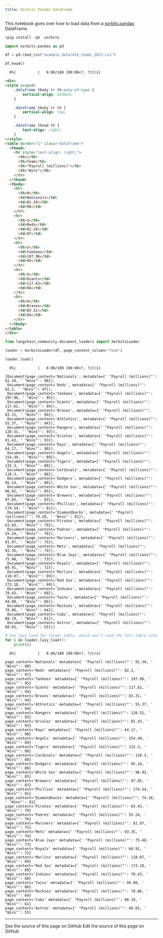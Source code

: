 ```yaml
---
title: Xorbits Pandas DataFrame
---
```


This notebook goes over how to load data from a [xorbits.pandas](https://doc.xorbits.io/en/latest/reference/pandas/frame.html) DataFrame.

```python
%pip install -qU  xorbits
```

```python
import xorbits.pandas as pd
```

```python
df = pd.read_csv("example_data/mlb_teams_2012.csv")
```

```python
df.head()
```

```output
  0%|          |   0.00/100 [00:00<?, ?it/s]
```

```html
<div>
<style scoped>
    .dataframe tbody tr th:only-of-type {
        vertical-align: middle;
    }

    .dataframe tbody tr th {
        vertical-align: top;
    }

    .dataframe thead th {
        text-align: right;
    }
</style>
<table border="1" class="dataframe">
  <thead>
    <tr style="text-align: right;">
      <th></th>
      <th>Team</th>
      <th>"Payroll (millions)"</th>
      <th>"Wins"</th>
    </tr>
  </thead>
  <tbody>
    <tr>
      <th>0</th>
      <td>Nationals</td>
      <td>81.34</td>
      <td>98</td>
    </tr>
    <tr>
      <th>1</th>
      <td>Reds</td>
      <td>82.20</td>
      <td>97</td>
    </tr>
    <tr>
      <th>2</th>
      <td>Yankees</td>
      <td>197.96</td>
      <td>95</td>
    </tr>
    <tr>
      <th>3</th>
      <td>Giants</td>
      <td>117.62</td>
      <td>94</td>
    </tr>
    <tr>
      <th>4</th>
      <td>Braves</td>
      <td>83.31</td>
      <td>94</td>
    </tr>
  </tbody>
</table>
</div>
```

```python
from langchain_community.document_loaders import XorbitsLoader
```

```python
loader = XorbitsLoader(df, page_content_column="Team")
```

```python
loader.load()
```

```output
  0%|          |   0.00/100 [00:00<?, ?it/s]
```

```output
[Document(page_content='Nationals', metadata={' "Payroll (millions)"': 81.34, ' "Wins"': 98}),
 Document(page_content='Reds', metadata={' "Payroll (millions)"': 82.2, ' "Wins"': 97}),
 Document(page_content='Yankees', metadata={' "Payroll (millions)"': 197.96, ' "Wins"': 95}),
 Document(page_content='Giants', metadata={' "Payroll (millions)"': 117.62, ' "Wins"': 94}),
 Document(page_content='Braves', metadata={' "Payroll (millions)"': 83.31, ' "Wins"': 94}),
 Document(page_content='Athletics', metadata={' "Payroll (millions)"': 55.37, ' "Wins"': 94}),
 Document(page_content='Rangers', metadata={' "Payroll (millions)"': 120.51, ' "Wins"': 93}),
 Document(page_content='Orioles', metadata={' "Payroll (millions)"': 81.43, ' "Wins"': 93}),
 Document(page_content='Rays', metadata={' "Payroll (millions)"': 64.17, ' "Wins"': 90}),
 Document(page_content='Angels', metadata={' "Payroll (millions)"': 154.49, ' "Wins"': 89}),
 Document(page_content='Tigers', metadata={' "Payroll (millions)"': 132.3, ' "Wins"': 88}),
 Document(page_content='Cardinals', metadata={' "Payroll (millions)"': 110.3, ' "Wins"': 88}),
 Document(page_content='Dodgers', metadata={' "Payroll (millions)"': 95.14, ' "Wins"': 86}),
 Document(page_content='White Sox', metadata={' "Payroll (millions)"': 96.92, ' "Wins"': 85}),
 Document(page_content='Brewers', metadata={' "Payroll (millions)"': 97.65, ' "Wins"': 83}),
 Document(page_content='Phillies', metadata={' "Payroll (millions)"': 174.54, ' "Wins"': 81}),
 Document(page_content='Diamondbacks', metadata={' "Payroll (millions)"': 74.28, ' "Wins"': 81}),
 Document(page_content='Pirates', metadata={' "Payroll (millions)"': 63.43, ' "Wins"': 79}),
 Document(page_content='Padres', metadata={' "Payroll (millions)"': 55.24, ' "Wins"': 76}),
 Document(page_content='Mariners', metadata={' "Payroll (millions)"': 81.97, ' "Wins"': 75}),
 Document(page_content='Mets', metadata={' "Payroll (millions)"': 93.35, ' "Wins"': 74}),
 Document(page_content='Blue Jays', metadata={' "Payroll (millions)"': 75.48, ' "Wins"': 73}),
 Document(page_content='Royals', metadata={' "Payroll (millions)"': 60.91, ' "Wins"': 72}),
 Document(page_content='Marlins', metadata={' "Payroll (millions)"': 118.07, ' "Wins"': 69}),
 Document(page_content='Red Sox', metadata={' "Payroll (millions)"': 173.18, ' "Wins"': 69}),
 Document(page_content='Indians', metadata={' "Payroll (millions)"': 78.43, ' "Wins"': 68}),
 Document(page_content='Twins', metadata={' "Payroll (millions)"': 94.08, ' "Wins"': 66}),
 Document(page_content='Rockies', metadata={' "Payroll (millions)"': 78.06, ' "Wins"': 64}),
 Document(page_content='Cubs', metadata={' "Payroll (millions)"': 88.19, ' "Wins"': 61}),
 Document(page_content='Astros', metadata={' "Payroll (millions)"': 60.65, ' "Wins"': 55})]
```

```python
# Use lazy load for larger table, which won't read the full table into memory
for i in loader.lazy_load():
    print(i)
```

```output
  0%|          |   0.00/100 [00:00<?, ?it/s]
```

```output
page_content='Nationals' metadata={' "Payroll (millions)"': 81.34, ' "Wins"': 98}
page_content='Reds' metadata={' "Payroll (millions)"': 82.2, ' "Wins"': 97}
page_content='Yankees' metadata={' "Payroll (millions)"': 197.96, ' "Wins"': 95}
page_content='Giants' metadata={' "Payroll (millions)"': 117.62, ' "Wins"': 94}
page_content='Braves' metadata={' "Payroll (millions)"': 83.31, ' "Wins"': 94}
page_content='Athletics' metadata={' "Payroll (millions)"': 55.37, ' "Wins"': 94}
page_content='Rangers' metadata={' "Payroll (millions)"': 120.51, ' "Wins"': 93}
page_content='Orioles' metadata={' "Payroll (millions)"': 81.43, ' "Wins"': 93}
page_content='Rays' metadata={' "Payroll (millions)"': 64.17, ' "Wins"': 90}
page_content='Angels' metadata={' "Payroll (millions)"': 154.49, ' "Wins"': 89}
page_content='Tigers' metadata={' "Payroll (millions)"': 132.3, ' "Wins"': 88}
page_content='Cardinals' metadata={' "Payroll (millions)"': 110.3, ' "Wins"': 88}
page_content='Dodgers' metadata={' "Payroll (millions)"': 95.14, ' "Wins"': 86}
page_content='White Sox' metadata={' "Payroll (millions)"': 96.92, ' "Wins"': 85}
page_content='Brewers' metadata={' "Payroll (millions)"': 97.65, ' "Wins"': 83}
page_content='Phillies' metadata={' "Payroll (millions)"': 174.54, ' "Wins"': 81}
page_content='Diamondbacks' metadata={' "Payroll (millions)"': 74.28, ' "Wins"': 81}
page_content='Pirates' metadata={' "Payroll (millions)"': 63.43, ' "Wins"': 79}
page_content='Padres' metadata={' "Payroll (millions)"': 55.24, ' "Wins"': 76}
page_content='Mariners' metadata={' "Payroll (millions)"': 81.97, ' "Wins"': 75}
page_content='Mets' metadata={' "Payroll (millions)"': 93.35, ' "Wins"': 74}
page_content='Blue Jays' metadata={' "Payroll (millions)"': 75.48, ' "Wins"': 73}
page_content='Royals' metadata={' "Payroll (millions)"': 60.91, ' "Wins"': 72}
page_content='Marlins' metadata={' "Payroll (millions)"': 118.07, ' "Wins"': 69}
page_content='Red Sox' metadata={' "Payroll (millions)"': 173.18, ' "Wins"': 69}
page_content='Indians' metadata={' "Payroll (millions)"': 78.43, ' "Wins"': 68}
page_content='Twins' metadata={' "Payroll (millions)"': 94.08, ' "Wins"': 66}
page_content='Rockies' metadata={' "Payroll (millions)"': 78.06, ' "Wins"': 64}
page_content='Cubs' metadata={' "Payroll (millions)"': 88.19, ' "Wins"': 61}
page_content='Astros' metadata={' "Payroll (millions)"': 60.65, ' "Wins"': 55}
```

---

<CardGroup cols={2}>
  <Card title="View Source" icon="eye" href="https://github.com/langchain-ai/docs/blob/main/src/oss/python/integrations/document_loaders/xorbits.mdx">
    See the source of this page on GitHub
  </Card>
  <Card title="Edit Source" icon="pen-to-square" href="https://github.com/langchain-ai/docs/edit/main/src/oss/python/integrations/document_loaders/xorbits.mdx">
    Edit the source of this page on GitHub
  </Card>
</CardGroup>
